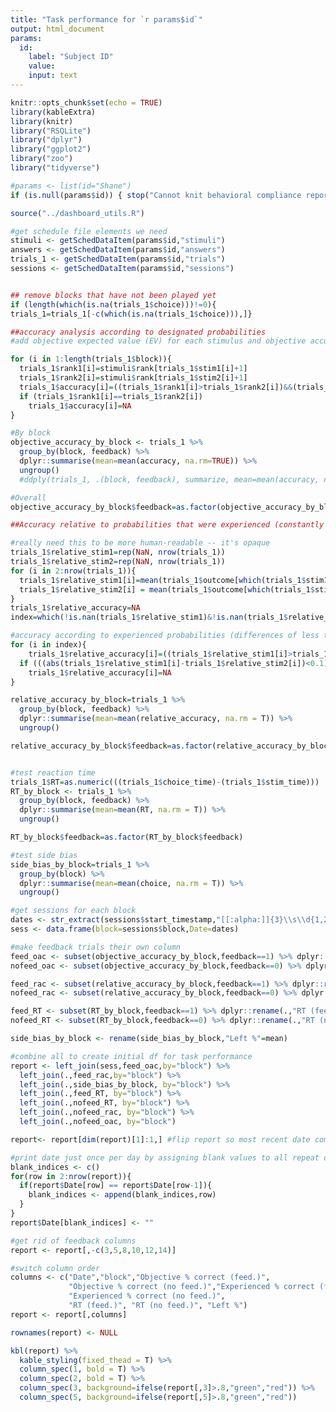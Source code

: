 ```yaml
---
title: "Task performance for `r params$id`"
output: html_document
params:
  id:
    label: "Subject ID"
    value: 
    input: text
---
```


```r
knitr::opts_chunk$set(echo = TRUE)
library(kableExtra)
library(knitr)
library("RSQLite")
library("dplyr")
library("ggplot2")
library("zoo")
library("tidyverse")
```

```r
#params <- list(id="Shane")
if (is.null(params$id)) { stop("Cannot knit behavioral compliance report without id") }

source("../dashboard_utils.R")

#get schedule file elements we need
stimuli <- getSchedDataItem(params$id,"stimuli")
answers <- getSchedDataItem(params$id,"answers")
trials_1 <- getSchedDataItem(params$id,"trials")
sessions <- getSchedDataItem(params$id,"sessions")


## remove blocks that have not been played yet 
if (length(which(is.na(trials_1$choice)))!=0){
trials_1=trials_1[-c(which(is.na(trials_1$choice))),]}

##accuracy analysis according to designated probabilities
#add objective expected value (EV) for each stimulus and objective accuracy for each trial

for (i in 1:length(trials_1$block)){
  trials_1$rank1[i]=stimuli$rank[trials_1$stim1[i]+1]
  trials_1$rank2[i]=stimuli$rank[trials_1$stim2[i]+1]
  trials_1$accuracy[i]=((trials_1$rank1[i]>trials_1$rank2[i])&&(trials_1$choice[i]==0)||(trials_1$rank1[i]<trials_1$rank2[i])&&(trials_1$choice[i]==1))
  if (trials_1$rank1[i]==trials_1$rank2[i])
    trials_1$accuracy[i]=NA
}

#By block
objective_accuracy_by_block <- trials_1 %>%
  group_by(block, feedback) %>%
  dplyr::summarise(mean=mean(accuracy, na.rm=TRUE)) %>%
  ungroup()
  #ddply(trials_1, .(block, feedback), summarize, mean=mean(accuracy, na.rm = T))

#Overall
objective_accuracy_by_block$feedback=as.factor(objective_accuracy_by_block$feedback)

##Accuracy relative to probabilities that were experienced (constantly updating until an image switches to its no-feedback phase)

#really need this to be more human-readable -- it's opaque
trials_1$relative_stim1=rep(NaN, nrow(trials_1))
trials_1$relative_stim2=rep(NaN, nrow(trials_1))
for (i in 2:nrow(trials_1)){
  trials_1$relative_stim1[i]=mean(trials_1$outcome[which(trials_1$stim1==trials_1$stim1[i]&trials_1$choice==0&trials_1$feedback==1&((trials_1$trial<trials_1$trial[i]&trials_1$block==trials_1$block[i])|trials_1$block<trials_1$block[i])|trials_1$stim2==trials_1$stim1[i]&trials_1$choice==1&trials_1$feedback==1&((trials_1$trial<trials_1$trial[i]&trials_1$block==trials_1$block[i])|trials_1$block<trials_1$block[i]))]) 
  trials_1$relative_stim2[i] = mean(trials_1$outcome[which(trials_1$stim1==trials_1$stim2[i] & trials_1$choice==0 & trials_1$feedback==1 &((trials_1$trial<trials_1$trial[i]&trials_1$block==trials_1$block[i])|trials_1$block<trials_1$block[i])|trials_1$stim2==trials_1$stim2[i]&trials_1$choice==1&trials_1$feedback==1&((trials_1$trial<trials_1$trial[i]&trials_1$block==trials_1$block[i])|trials_1$block<trials_1$block[i]))])
}
trials_1$relative_accuracy=NA
index=which(!is.nan(trials_1$relative_stim1)&!is.nan(trials_1$relative_stim2))

#accuracy according to experienced probabilities (differences of less than 10% between probabilties are omitted)
for (i in index){
    trials_1$relative_accuracy[i]=((trials_1$relative_stim1[i]>trials_1$relative_stim2[i]+0.1)&&(trials_1$choice[i]==0)||(trials_1$relative_stim1[i]+0.1<trials_1$relative_stim2[i])&&(trials_1$choice[i]==1))
  if (((abs(trials_1$relative_stim1[i]-trials_1$relative_stim2[i])<0.1)&&(abs(trials_1$relative_stim2[i]-trials_1$relative_stim1[i]))<0.1))
    trials_1$relative_accuracy[i]=NA
}

relative_accuracy_by_block=trials_1 %>%
  group_by(block, feedback) %>%
  dplyr::summarise(mean=mean(relative_accuracy, na.rm = T)) %>%
  ungroup()

relative_accuracy_by_block$feedback=as.factor(relative_accuracy_by_block$feedback)


#test reaction time
trials_1$RT=as.numeric(((trials_1$choice_time)-(trials_1$stim_time)))
RT_by_block <- trials_1 %>%
  group_by(block, feedback) %>%
  dplyr::summarise(mean=mean(RT, na.rm = T)) %>%
  ungroup()

RT_by_block$feedback=as.factor(RT_by_block$feedback)

#test side bias
side_bias_by_block=trials_1 %>%
  group_by(block) %>%
  dplyr::summarise(mean=mean(choice, na.rm = T)) %>%
  ungroup()

#get sessions for each block
dates <- str_extract(sessions$start_timestamp,"[[:alpha:]]{3}\\s\\d{1,2},\\s\\d{4}")
sess <- data.frame(block=sessions$block,Date=dates)

#make feedback trials their own column
feed_oac <- subset(objective_accuracy_by_block,feedback==1) %>% dplyr::rename(.,"Objective % correct (feed.)" = mean)
nofeed_oac <- subset(objective_accuracy_by_block,feedback==0) %>% dplyr::rename(.,"Objective % correct (no feed.)" = mean)

feed_rac <- subset(relative_accuracy_by_block,feedback==1) %>% dplyr::rename(.,"Experienced % correct (feed.)" = mean)
nofeed_rac <- subset(relative_accuracy_by_block,feedback==0) %>% dplyr::rename(.,"Experienced % correct (no feed.)" = mean)

feed_RT <- subset(RT_by_block,feedback==1) %>% dplyr::rename(.,"RT (feed.)"=mean)
nofeed_RT <- subset(RT_by_block,feedback==0) %>% dplyr::rename(.,"RT (no feed.)"=mean)

side_bias_by_block <- rename(side_bias_by_block,"Left %"=mean)

#combine all to create initial df for task performance
report <- left_join(sess,feed_oac,by="block") %>% 
  left_join(.,feed_rac,by="block") %>% 
  left_join(.,side_bias_by_block, by="block") %>% 
  left_join(.,feed_RT, by="block") %>% 
  left_join(.,nofeed_RT, by="block") %>% 
  left_join(.,nofeed_rac, by="block") %>% 
  left_join(.,nofeed_oac, by="block")

report<- report[dim(report)[1]:1,] #flip report so most recent date comes first

#print date just once per day by assigning blank values to all repeat dates
blank_indices <- c()
for(row in 2:nrow(report)){
  if(report$Date[row] == report$Date[row-1]){
    blank_indices <- append(blank_indices,row)
  }
}
report$Date[blank_indices] <- ""

#get rid of feedback columns
report <- report[,-c(3,5,8,10,12,14)]

#switch column order
columns <- c("Date","block","Objective % correct (feed.)", 
             "Objective % correct (no feed.)","Experienced % correct (feed.)",
             "Experienced % correct (no feed.)",
             "RT (feed.)", "RT (no feed.)", "Left %")
report <- report[,columns]

rownames(report) <- NULL

```

```r
kbl(report) %>%
  kable_styling(fixed_thead = T) %>%
  column_spec(1, bold = T) %>%
  column_spec(2, bold = T) %>%
  column_spec(3, background=ifelse(report[,3]>.8,"green","red")) %>%
  column_spec(5, background=ifelse(report[,5]>.8,"green","red"))
```

